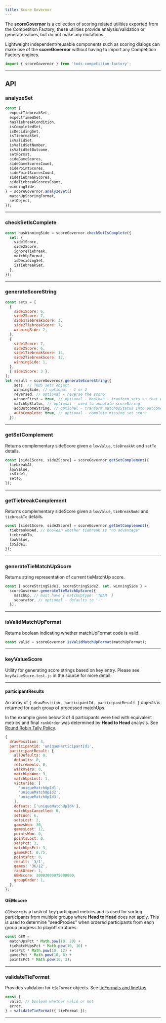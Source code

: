 ```yaml
---
title: Score Governor
---
```


The **scoreGovernor** is a collection of scoring related utilities exported from the Competition Factory;
these utilities provide analysis/validation or generate values, but do not make any mutations.

Lightweight independent/reusable components such as scoring dialogs can make use of the **scoreGovernor** without having to import any Competition Factory engines.

```js
import { scoreGovernor } from 'tods-competition-factory';
```

---

## API

### analyzeSet

```js
const {
  expectTiebreakSet,
  expectTimedSet,
  hasTiebreakCondition,
  isCompletedSet,
  isDecidingSet,
  isTiebreakSet,
  isValidSet,
  isValidSetNumber,
  isValidSetOutcome,
  setFormat,
  sideGameScores,
  sideGameScoresCount,
  sidePointScores,
  sidePointScoresCount,
  sideTiebreakScores,
  sideTiebreakScoresCount,
  winningSide,
} = scoreGovernor.analyzeSet({
  matchUpScoringFormat,
  setObject,
});
```

---

### checkSetIsComplete

```js
const hasWinningSide = scoreGovernor.checkSetIsComplete({
  set: {
    side1Score,
    side2Score,
    ignoreTiebreak,
    matchUpFormat,
    isDecidingSet,
    isTiebreakSet,
  },
});
```

---

### generateScoreString

```js
const sets = [
  {
    side1Score: 6,
    side2Score: 7,
    side1TiebreakScore: 3,
    side2TiebreakScore: 7,
    winningSide: 2,
  },
  {
    side1Score: 7,
    side2Score: 6,
    side1TiebreakScore: 14,
    side2TiebreakScore: 12,
    winningSide: 1,
  },
  { side1Score: 3 },
];
let result = scoreGovernor.generateScoreString({
    sets, // TODS sets object
    winningSide, // optional - 1 or 2
    reversed, // optional - reverse the score
    winnerFirst = true, // optional - boolean - tranform sets so that winningSide is first (on left)
    matchUpStatus, // optional - used to annotate scoreString
    addOutcomeString, // optional - tranform matchUpStatus into outcomeString appended to scoreString
    autoComplete: true, // optional - complete missing set score
  });
```

---

### getSetComplement

Returns complementary sideScore given a `lowValue`, `tieBreakAt` and `setTo` details.

```js
const [side1Score, side2Score] = scoreGovernor.getSetComplement({
  tiebreakAt,
  lowValue,
  isSide1,
  setTo,
});
```

---

### getTiebreakComplement

Returns complementary sideScore given a `lowValue`, `tieBreakNoAd` and `tiebreakTo` details.

```js
const [side1Score, side2Score] = scoreGovernor.getSetComplement({
  tiebreakNoAd, // boolean whether tiebreak is "no advantage"
  tiebreakTo,
  lowValue,
  isSide1,
});
```

---

### generateTieMatchUpScore

Returns string representation of current tieMatchUp score.

```js
const { scoreStringSide1, scoreStringSide2, set, winningSide } =
  scoreGovernor.generateTieMatchUpScore({
    matchUp, // must have { matchUpType: 'TEAM' }
    separator, // optional - defaults to '-'
  });
```

---

### isValidMatchUpFormat

Returns boolean indicating whether matchUpFormat code is valid.

```js
const valid = scoreGovernor.isValidMatchUpFormat(matchUpFormat);
```

---

### keyValueScore

Utility for generating score strings based on key entry. Please see `keyValueScore.test.js` in the source for more detail.

---

#### participantResults

An array of `{ drawPosition, participantId, participantResult }` objects is returned for each group of processed matchUps.

In the example given below 3 of 4 participants were tied with equivalent metrics and final `rankOrder` was determined by **Head to Head** analysis.
See [Round Robin Tally Policy](policies/tallyPolicy).

```js
{
  drawPosition: 4,
  participantId: 'uniqueParticipantId1',
  participantResult: {
    allDefaults: 0,
    defaults: 0,
    retirements: 0,
    walkovers: 0,
    matchUpsWon: 3,
    matchUpsLost: 1,
    victories: [
      'uniqueMatchUpId1',
      'uniqueMatchUpId2',
      'uniqueMatchUpId3',
    ],
    defeats: ['uniqueMatchUpId4'],
    matchUpsCancelled: 0,
    setsWon: 6,
    setsLost: 2,
    gamesWon: 36,
    gamesLost: 12,
    pointsWon: 0,
    pointsLost: 0,
    setsPct: 3,
    matchUpsPct: 3,
    gamesPct: 0.75,
    pointsPct: 0,
    result: '3/1',
    games: '36/12',
    rankOrder: 1,
    GEMscore: 30003000075000000,
    groupOrder: 1,
  },
};
```

#### GEMscore

`GEMscore` is a hash of key participant metrics and is used for sorting participants from multiple groups where **Head to Head** does not apply.
This is used to determine "seedProxies" when ordered participants from each group progress to playoff strutures.

```js
const GEM =
  matchUpsPct * Math.pow(10, 20) +
  tieMatchUpsPct * Math.pow(10, 16) +
  setsPct * Math.pow(10, 12) +
  gamesPct * Math.pow(10, 8) +
  pointsPct * Math.pow(10, 3);
```

---

### validateTieFormat

Provides validation for `tieFormat` objects. See [tieFormats and lineUps](concepts/tieFormat)

```js
const {
  valid, // boolean whether valid or not
  error,
} = validateTieFormat({ tieFormat });
```

---
